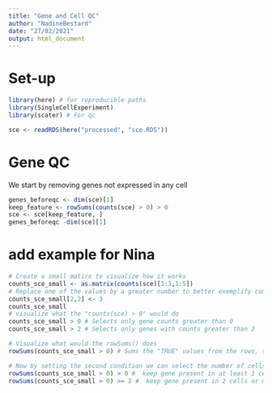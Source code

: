 ```yaml
---
title: "Gene and Cell QC"
author: "NadineBestard"
date: "27/02/2021"
output: html_document
---
```


# Set-up
```r
library(here) # for reproducible paths
library(SingleCellExperiment)
library(scater) # For qc
```
```r
sce <- readRDS(here("processed", "sce.RDS"))
```

# Gene QC
We start by removing genes not expressed in any cell
```r
genes_beforeqc <- dim(sce)[1]
keep_feature <- rowSums(counts(sce) > 0) > 0
sce <- sce[keep_feature, ]
genes_beforeqc -dim(sce)[1] 
```

# add example for Nina
```r
# Create a small matirx to visualize how it works
counts_sce_small <- as.matrix(counts(sce)[1:3,1:5])
# Replace one of the values by a greater number to better exemplify concepts
counts_sce_small[2,2] <- 3
counts_sce_small
# visualize what the "counts(sce) > 0" would do
counts_sce_small > 0 # Selects only gene counts greater than 0
counts_sce_small > 2 # Selects only genes with counts greater than 2

# Visualize what would the rowSums() does
rowSums(counts_sce_small > 0) # Sums the "TRUE" values from the rows, so counts +1 for each cell that meets the condition

# Now by setting the second condition we can select the number of cells that follow the conditon
rowSums(counts_sce_small > 0) > 0 #  keep gene present in at least 1 cell
rowSums(counts_sce_small > 0) >= 2 #  keep gene present in 2 cells or more


```

